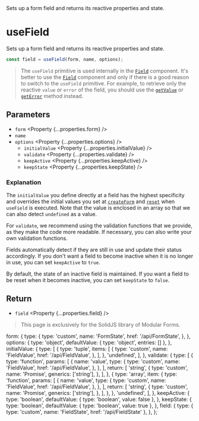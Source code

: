
<Title>useField</Title>
<Description>
  Sets up a form field and returns its reactive properties and state.
</Description>

# useField

<Solid block>

Sets up a form field and returns its reactive properties and state.

```ts
const field = useField(form, name, options);
```

> The `useField` primitive is used internally in the <A href="/api/Field">`Field`</A> component. It's better to use the <A href="/api/Field">`Field`</A> component and only if there is a good reason to switch to the `useField` primitive. For example, to retrieve only the reactive `value` or `error` of the field, you should use the <A href="/api/getValue">`getValue`</A> or <A href="/api/getError">`getError`</A> method instead.

## Parameters

- `form` <Property {...properties.form} />
- `name` <Property type="string" />
- `options` <Property {...properties.options} />
  - `initialValue` <Property {...properties.initialValue} />
  - `validate` <Property {...properties.validate} />
  - `keepActive` <Property {...properties.keepActive} />
  - `keepState` <Property {...properties.keepState} />

### Explanation

The `initialValue` you define directly at a field has the highest specificity and overrides the initial values you set at <A href="/api/createForm">`createForm`</A> and <A href="/api/reset">`reset`</A> when `useField` is executed. Note that the value is enclosed in an array so that we can also detect `undefined` as a value.

For `validate`, we recommend using the validation functions that we provide, as they make the code more readable. If necessary, you can also write your own validation functions.

Fields automatically detect if they are still in use and update their status accordingly. If you don't want a field to become inactive when it is no longer in use, you can set `keepActive` to `true`.

By default, the state of an inactive field is maintained. If you want a field to be reset when it becomes inactive, you can set `keepState` to `false`.

## Return

- `field` <Property {...properties.field} />

</Solid>

<Qwik block>

> This page is exclusively for the SolidJS library of Modular Forms.

</Qwik>

  form: {
    type: {
      type: 'custom',
      name: 'FormState',
      href: '/api/FormState',
    },
  },
  options: {
    type: 'object',
    defaultValue: { type: 'object', entries: [] },
  },
  initialValue: {
    type: [
      {
        type: 'tuple',
        items: [
          {
            type: 'custom',
            name: 'FieldValue',
            href: '/api/FieldValue',
          },
        ],
      },
      'undefined',
    ],
  },
  validate: {
    type: [
      {
        type: 'function',
        params: [
          {
            name: 'value',
            type: {
              type: 'custom',
              name: 'FieldValue',
              href: '/api/FieldValue',
            },
          },
        ],
        return: [
          'string',
          {
            type: 'custom',
            name: 'Promise',
            generics: ['string'],
          },
        ],
      },
      {
        type: 'array',
        item: {
          type: 'function',
          params: [
            {
              name: 'value',
              type: {
                type: 'custom',
                name: 'FieldValue',
                href: '/api/FieldValue',
              },
            },
          ],
          return: [
            'string',
            {
              type: 'custom',
              name: 'Promise',
              generics: ['string'],
            },
          ],
        },
      },
      'undefined',
    ],
  },
  keepActive: {
    type: 'boolean',
    defaultValue: { type: 'boolean', value: false },
  },
  keepState: {
    type: 'boolean',
    defaultValue: { type: 'boolean', value: true },
  },
  field: {
    type: { type: 'custom', name: 'FieldState', href: '/api/FieldState' },
  },
};
